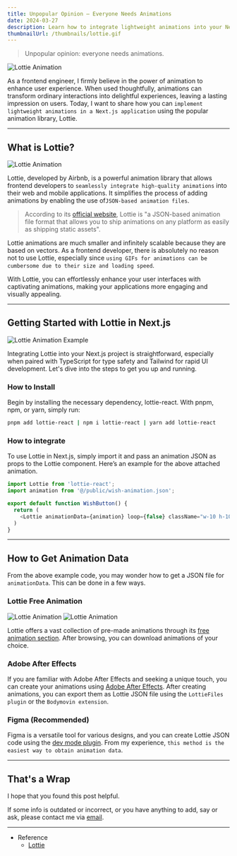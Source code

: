 ```yaml
---
title: Unpopular Opinion — Everyone Needs Animations
date: 2024-03-27
description: Learn how to integrate lightweight animations into your Next.js applications using Lottie.
thumbnailUrl: /thumbnails/lottie.gif
---
```


> Unpopular opinion: everyone needs animations.

![Lottie Animation](/posts/lottie-with-nextjs/unpopular-opinion.jpeg)

As a frontend engineer, I firmly believe in the power of animation to enhance user experience. When used thoughtfully, animations can transform ordinary interactions into delightful experiences, leaving a lasting impression on users. Today, I want to share how you can `implement lightweight animations in a Next.js application` using the popular animation library, Lottie.

---

## What is Lottie?

![Lottie Animation](/posts/lottie-with-nextjs/lottie-animation.gif)

Lottie, developed by Airbnb, is a powerful animation library that allows frontend developers to `seamlessly integrate high-quality animations` into their web and mobile applications. It simplifies the process of adding animations by enabling the use of`JSON-based animation files`.

> According to its [official website](https://lottiefiles.com/), Lottie is "a JSON-based animation file format that allows you to ship animations on any platform as easily as shipping static assets".

Lottie animations are much smaller and infinitely scalable because they are based on vectors. As a frontend developer, there is absolutely no reason not to use Lottie, especially since `using GIFs for animations can be cumbersome due to their size and loading speed`.

With Lottie, you can effortlessly enhance your user interfaces with captivating animations, making your applications more engaging and visually appealing.

---

## Getting Started with Lottie in Next.js

![Lottie Animation Example](/posts/lottie-with-nextjs/sparkle-animation.gif)

Integrating Lottie into your Next.js project is straightforward, especially when paired with TypeScript for type safety and Tailwind for rapid UI development. Let's dive into the steps to get you up and running.

### How to Install

Begin by installing the necessary dependency, lottie-react. With pnpm, npm, or yarn, simply run:

```bash
pnpm add lottie-react | npm i lottie-react | yarn add lottie-react
```

### How to integrate

To use Lottie in Next.js, simply import it and pass an animation JSON as props to the Lottie component. Here’s an example for the above attached animation.

```ts
import Lottie from 'lottie-react';
import animation from '@/public/wish-animation.json';

export default function WishButton() {
  return (
    <Lottie animationData={animation} loop={false} className="w-10 h-10 />
  )
}
```

---

## How to Get Animation Data

From the above example code, you may wonder how to get a JSON file for `animationData`. This can be done in a few ways.

### Lottie Free Animation

![Lottie Animation](/posts/lottie-with-nextjs/1.png)
![Lottie Animation](/posts/lottie-with-nextjs/2.png)

Lottie offers a vast collection of pre-made animations through its [free animation section](https://lottiefiles.com/featured). After browsing, you can download animations of your choice.

### Adobe After Effects

If you are familiar with Adobe After Effects and seeking a unique touch, you can create your animations using [Adobe After Effects](https://lottiefiles.com/plugins/after-effects).
After creating animations, you can export them as Lottie JSON file using the `LottieFiles plugin` or the `Bodymovin extension`.

### Figma (Recommended)

Figma is a versatile tool for various designs, and you can create Lottie JSON code using the [dev mode plugin](https://lottiefiles.com/plugins/figma). From my experience, `this method is the easiest way to obtain animation data`.

---

## That's a Wrap

I hope that you found this post helpful.

If some info is outdated or incorrect, or you have anything to add, say or ask, please contact me via [email](mailto:golee.dev@gmail.com).

---

- Reference
  - [Lottie](https://lottiefiles.com/)
